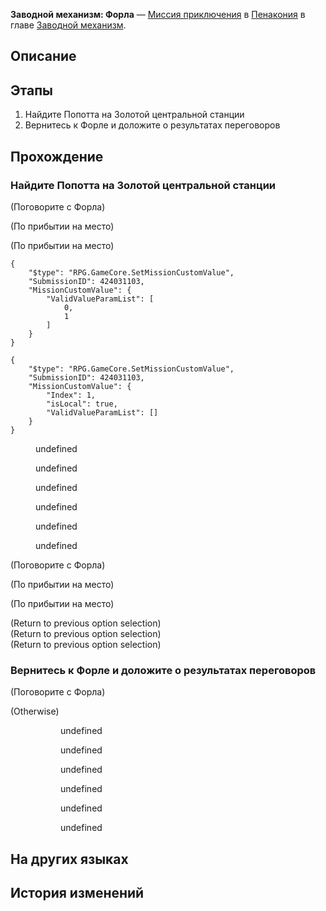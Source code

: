 {{Дополнить|Диалоги.}}
{{Миссия Инфобокс
|id              = 4240311
|Название        = 
|Изображение     = Миссия Освоения Заводной механизм Форла.png
|Тип             = Миссия приключения
|События         = 
|Глава           = Заводной механизм
|Условия         = Завершена [[Миссия Освоения]] ''[[Ночь по имени Нежность]]''
|Персонажи       = Охранник КММ; Первопроходец; Попотт; Топ-менеджер КММ; Форла
|СтартЛокация    = [[Пенакония]] — [[Золотой миг]]
|Локации         = Золотой миг
|Предыдущая      = 
|Следующая       = 
|Награды         = Опыт Освоения*100; Звёздный нефрит*10; Путеводитель путешественника*3; Часокредиты*180; Кредиты*20 000
}}
'''Заводной механизм: Форла''' — [[Миссия приключения]] в [[Пенакония]] в главе [[Заводной механизм]].

==Описание==
{{Описание|<!--официальное описание из Перекрёстка судеб-->}}

==Этапы==
# Найдите Попотта на Золотой центральной станции
# Вернитесь к Форле и доложите о результатах переговоров

==Прохождение==
{{Дополнить}}

{{Диалог Конец}}

===Найдите Попотта на Золотой центральной станции===
{{Описание миссии|локация=Золотой миг|Тик-так! Покрутите стрелки... Тик-так!<br />Исследуйте сознание людей, они ждут этого. Помогите им раскрыть свою истинную сущность.}}
{{Диалог Начало}}

;(Поговорите с Форла)
<!--Unknown TalkSentence: 413110701-->
<!--Unknown TalkSentence: 413110702-->
;(По прибытии на место)

;(По прибытии на место)
<pre>{
	"$type": "RPG.GameCore.SetMissionCustomValue",
	"SubmissionID": 424031103,
	"MissionCustomValue": {
		"ValidValueParamList": [
			0,
			1
		]
	}
}</pre>
<pre>{
	"$type": "RPG.GameCore.SetMissionCustomValue",
	"SubmissionID": 424031103,
	"MissionCustomValue": {
		"Index": 1,
		"isLocal": true,
		"ValidValueParamList": []
	}
}</pre>
<!--Unknown TalkSentence: 413110801-->
<!--Unknown TalkSentence: 413110802-->
<!--Unknown TalkSentence: 413110803-->
<!--Unknown TalkSentence: 413110804-->
<!--Unknown TalkSentence: 413110805-->
:{{Диалог|Стрелка}} undefined
:{{Диалог|Стрелка}} undefined
:{{Диалог|Стрелка}} undefined
:<!--0.5-second delay-->
:<!--0.5-second delay-->
<!--Unknown TalkSentence: 413110807-->
<!--Unknown TalkSentence: 413110812-->
<!--Unknown TalkSentence: 413110813-->
<!--Unknown TalkSentence: 413110814-->
:{{Диалог|Стрелка}} undefined
:{{Диалог|Стрелка}} undefined
:{{Диалог|Стрелка}} undefined

;(Поговорите с Форла)
<!--Unknown TalkSentence: 413110701-->
<!--Unknown TalkSentence: 413110702-->
;(По прибытии на место)

;(По прибытии на место)
<!--Unknown TalkSentence: 413110839-->
<!--Unknown TalkSentence: 413110840-->
<!--Unknown TalkSentence: 413110841-->
<!--Unknown TalkSentence: 413110842-->
<!--Unknown TalkSentence: 413110853-->
<!--Unknown TalkSentence: 413110854-->
;(Return to previous option selection)
;(Return to previous option selection)
;(Return to previous option selection)
{{Диалог Конец}}

===Вернитесь к Форле и доложите о результатах переговоров===
{{Диалог Начало}}

;(Поговорите с Форла)
<!--Unknown TalkSentence: 413110701-->
:<!--Unknown TalkSentence: 413110702-->
;(Otherwise)
:<!--Unknown TalkSentence: 413110901-->
:<!--Unknown TalkSentence: 413110902-->
::{{Диалог|Стрелка}} undefined
::{{Диалог|Стрелка}} undefined
::{{Диалог|Стрелка}} undefined
:<!--Unknown TalkSentence: 413110904-->
:<!--Unknown TalkSentence: 413110909-->
:<!--Unknown TalkSentence: 413110910-->
::{{Диалог|Стрелка}} undefined
::{{Диалог|Стрелка}} undefined
::{{Диалог|Стрелка}} undefined
{{Диалог Конец}}

==На других языках==
{{На других языках
|en   = Clockwork: Forla
|zhs  = 钟表把戏：芙尔拉
|zht  = 鐘錶把戲：芙爾拉
|ja   = クロックトリック：フォーラ
|ko   = 시계 트릭: 포를라
|es   = Trucorreloj: Forla
|fr   = Pouvoir de la Pendule&nbsp;: Forla
|ru   = Заводной механизм: Форла
|th   = กลนาฬิกา: Forla
|vi   = Thủ Thuật Đồng Hồ: Forla
|de   = Uhrwerk: Forla
|id   = Clockwork: Forla
|pt   = Truquelógio: Forla
}}

==История изменений==
{{История изменений|2.7}}
